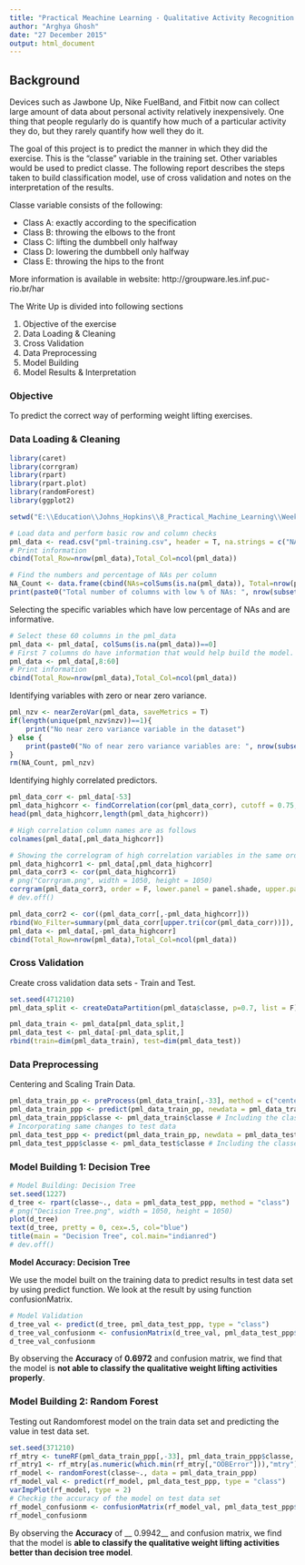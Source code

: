 ```yaml
---
title: "Practical Meachine Learning - Qualitative Activity Recognition of Weight Lifting Exercises"
author: "Arghya Ghosh"
date: "27 December 2015"
output: html_document
---
```


## __Background__

Devices such as Jawbone Up, Nike FuelBand, and Fitbit now can collect large amount of data about personal activity relatively inexpensively. One thing that people regularly do is quantify how much of a particular activity they do, but they rarely quantify how well they do it.

The goal of this project is to predict the manner in which they did the exercise. This is the "classe" variable in the training set. Other variables would be used to predict classe. The following report describes the steps taken to build classification model, use of cross validation and notes on the interpretation of the results.

Classe variable consists of the following:

* Class A: exactly according to the specification
* Class B: throwing the elbows to the front
* Class C: lifting the dumbbell only halfway
* Class D: lowering the dumbbell only halfway
* Class E: throwing the hips to the front

More information is available in website: http://groupware.les.inf.puc-rio.br/har

The Write Up is divided into following sections

1. Objective of the exercise
2. Data Loading & Cleaning
3. Cross Validation
4. Data Preprocessing
5. Model Building
6. Model Results & Interpretation


### __Objective__

To predict the correct way of performing weight lifting exercises.

### __Data Loading & Cleaning__

```r
library(caret)
library(corrgram)
library(rpart)
library(rpart.plot)
library(randomForest)
library(ggplot2)
```

```r
setwd("E:\\Education\\Johns_Hopkins\\8_Practical_Machine_Learning\\Week3\\WriteUp")

# Load data and perform basic row and column checks
pml_data <- read.csv("pml-training.csv", header = T, na.strings = c("NA", ""))
# Print information
cbind(Total_Row=nrow(pml_data),Total_Col=ncol(pml_data))

# Find the numbers and percentage of NAs per column 
NA_Count <- data.frame(cbind(NAs=colSums(is.na(pml_data)), Total=nrow(pml_data), Percentage=round((colSums(is.na(pml_data))/nrow(pml_data)*100),2)))
print(paste0("Total number of columns with low % of NAs: ", nrow(subset(NA_Count, NA_Count$Percentage==0))))
```

Selecting the specific variables which have low percentage of NAs and are informative.

```r
# Select these 60 columns in the pml_data
pml_data <- pml_data[, colSums(is.na(pml_data))==0]
# First 7 columns do have information that would help build the model. Selcting columns 8 to 60
pml_data <- pml_data[,8:60]
# Print information
cbind(Total_Row=nrow(pml_data),Total_Col=ncol(pml_data))
```

Identifying variables with zero or near zero variance.

```r
pml_nzv <- nearZeroVar(pml_data, saveMetrics = T)
if(length(unique(pml_nzv$nzv))==1){
    print("No near zero variance variable in the dataset")
} else {
    print(paste0("No of near zero variance variables are: ", nrow(subset(pml_nzv$nzv, nzv=="TRUE"))))
}
rm(NA_Count, pml_nzv)
```

Identifying highly correlated predictors.

```r
pml_data_corr <- pml_data[-53]
pml_data_highcorr <- findCorrelation(cor(pml_data_corr), cutoff = 0.75, verbose = F)
head(pml_data_highcorr,length(pml_data_highcorr))

# High correlation column names are as follows
colnames(pml_data[,pml_data_highcorr])
```

```r
# Showing the correlogram of high correlation variables in the same order of variables provided above.. Deep red is high negative correlation and deep blue is high positive correlation
pml_data_highcorr1 <- pml_data[,pml_data_highcorr]
pml_data_corr3 <- cor(pml_data_highcorr1)
# png("Corrgram.png", width = 1050, height = 1050)
corrgram(pml_data_corr3, order = F, lower.panel = panel.shade, upper.panel = NULL, text.panel = panel.txt, diag.panel=panel.minmax, cex.labels = 1.2, label.pos=c(0.3, 0.5), main="Correlogram showing the correlation between highly correlated variables.")
# dev.off()
```

```r
pml_data_corr2 <- cor((pml_data_corr[,-pml_data_highcorr]))
rbind(Wo_Filter=summary(pml_data_corr[upper.tri(cor(pml_data_corr))]), W_Filter=summary(pml_data_corr2[upper.tri(pml_data_corr2)]))
pml_data <- pml_data[,-pml_data_highcorr]
cbind(Total_Row=nrow(pml_data),Total_Col=ncol(pml_data))

```


### __Cross Validation__

Create cross validation data sets - Train and Test.

```r
set.seed(471210)
pml_data_split <- createDataPartition(pml_data$classe, p=0.7, list = F)

pml_data_train <- pml_data[pml_data_split,]
pml_data_test <- pml_data[-pml_data_split,]
rbind(train=dim(pml_data_train), test=dim(pml_data_test))
```

### __Data Preprocessing__

Centering and Scaling Train Data.

```r
pml_data_train_pp <- preProcess(pml_data_train[,-33], method = c("center", "scale","YeoJohnson"))
pml_data_train_ppp <- predict(pml_data_train_pp, newdata = pml_data_train[,-33])
pml_data_train_ppp$classe <- pml_data_train$classe # Including the classe variable in Train data
# Incorporating same changes to test data
pml_data_test_ppp <- predict(pml_data_train_pp, newdata = pml_data_test[,-33])
pml_data_test_ppp$classe <- pml_data_test$classe # Including the classe variable in Test data
```

### __Model Building 1: Decision Tree__

```r
# Model Building: Decision Tree
set.seed(1227)
d_tree <- rpart(classe~., data = pml_data_test_ppp, method = "class")
# png("Decision Tree.png", width = 1050, height = 1050)
plot(d_tree)
text(d_tree, pretty = 0, cex=.5, col="blue")
title(main = "Decision Tree", col.main="indianred")
# dev.off()
```

__Model Accuracy: Decision Tree__

We use the model built on the training data to predict results in test data set by using predict function. We look at the result by using function confusionMatrix.

```r
# Model Validation
d_tree_val <- predict(d_tree, pml_data_test_ppp, type = "class")
d_tree_val_confusionm <- confusionMatrix(d_tree_val, pml_data_test_ppp$classe)
d_tree_val_confusionm
```
By observing the __Accuracy__ of __0.6972__ and confusion matrix, we find that the model is __not able to classify the qualitative weight lifting activities properly__. 

### __Model Building 2: Random Forest__

Testing out Randomforest model on the train data set and predicting the value in test data set.

```r
set.seed(371210)
rf_mtry <- tuneRF(pml_data_train_ppp[,-33], pml_data_train_ppp$classe, ntreeTry = 150, stepFactor = 1.5, improve = 0.01, trace = T, plot = T, doBest = F)
rf_mtry1 <- rf_mtry[as.numeric(which.min(rf_mtry[,"OOBError"])),"mtry"]
rf_model <- randomForest(classe~., data = pml_data_train_ppp)
rf_model_val <- predict(rf_model, pml_data_test_ppp, type = "class")
varImpPlot(rf_model, type = 2)
# Checkig the accuracy of the model on test data set
rf_model_confusionm <- confusionMatrix(rf_model_val, pml_data_test_ppp$classe)
rf_model_confusionm
```
By observing the __Accuracy__ of __ 0.9942__ and confusion matrix, we find that the model is __able to classify the qualitative weight lifting activities better than decision tree model__.


